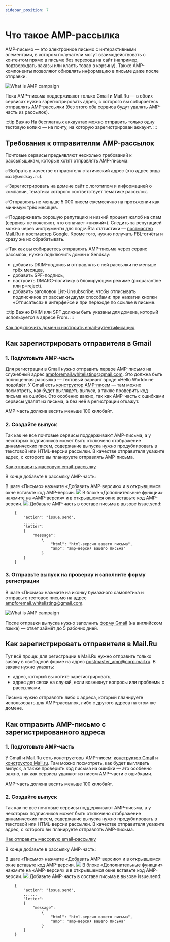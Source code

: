 ```yaml
---
sidebar_position: 7
---
```


# Что такое AMP-рассылка
AMP-письмо — это электронное письмо с интерактивными элементами, в котором получатели могут взаимодействовать с контентом прямо в письме без перехода на сайт (например, подтверждать заказы или класть товар в корзину). Также AMP-компоненты позволяют обновлять информацию в письме даже после отправки.

![What is AMP campaign](./assets/amp-campaign/what-is-amp-campaign.gif) <br/>

Пока AMP-письма поддерживают только Gmail и Mail.Ru — в обоих сервисах нужно зарегистрировать адрес, с которого вы собираетесь отправлять AMP-рассылки (без этого оба сервиса будут удалять AMP-часть из рассылок).

:::tip Важно
На бесплатных аккаунтах можно отправить только одну тестовую копию — на почту, на которую зарегистрирован аккаунт.
:::

## Требования к отправителям AMP-рассылок
Почтовые сервисы предъявляют несколько требований к рассыльщикам, которые хотят отправлять AMP-письма:

✅Выбрать в качестве отправителя статический адрес (это адрес вида `mail@sendsay.ru`).

✅Зарегистрировать на домене сайт с логотипом и информацией о компании, тематика которого соответствует тематике рассылок.

✅Отправлять не меньше 5 000 писем ежемесячно на протяжении как минимум трёх месяцев.

✅Поддерживать хорошую репутацию и низкий процент жалоб на спам (сервисы не поясняют, что означает «низкий»). Следить за репутацией можно через инструменты для подсчёта статистики — [постмастер Mail.Ru](https://postmaster.mail.ru/) и [постмастер Google](https://gmail.com/postmaster/). Кроме того, нужно получать FBL-отчёты и сразу же их обрабатывать.

✅Так как вы собираетесь отправлять AMP-письма через сервис рассылок, нужно подключить домен к Sendsay:
- добавить DKIM-подпись и отправлять с ней рассылки не меньше трёх месяцев,
- добавить SPF-подпись,
- настроить DMARC-политику в блокирующем режиме (p=quarantine или p=reject).
- добавить заголовок List-Unsubscribe, чтобы отписывать подписчиков от рассылки двумя способами: при нажатии кнопки «Отписаться» в интерфейсе и при переходе по ссылке в письме.

:::tip Важно
DKIM или SPF должны быть указаны для домена, который используется в адресе From.
:::

[Как подключить домен и настроить email-аутентификацию](/docs/email-campaigns/settings/how-to-connect-domain.md)

## Как зарегистрировать отправителя в Gmail
### 1. Подготовьте AMP-часть
Для регистрации в Gmail нужно отправить первое AMP-письмо на служебный адрес [ampforemail.whitelisting@gmail.com](mailto:ampforemail.whitelisting@gmail.com). Это должна быть полноценная рассылка — тестовый вариант вроде «Hello World» не подойдёт. У Gmail есть [конструктор AMP-писем](https://playground.amp.dev/) — там можно посмотреть, как будет выглядеть выпуск, а также проверить код письма на ошибки. Это особенно важно, так как AMP-часть с ошибками сервисы удалят из письма, а без неё в регистрации откажут.

AMP-часть должна весить меньше 100 килобайт.

### 2. Создайте выпуск
Так как не все почтовые сервисы поддерживают AMP-письма, а у некоторых подписчиков может быть отключено отображение динамических писем, содержание выпуска нужно продублировать в текстовой или HTML-версии рассылки. В качестве отправителя укажите адрес, с которого вы планируете отправлять AMP-письма.

[Как отправить массовую email-рассылку](./how-to-send-email-campaign.md)

В конце добавьте в рассылку AMP-часть:

<Tabs>
<TabItem value="key1" label="В новом интерфейсе" default>
    В шаге «Письмо» нажмите «Добавить AMP-версию» и в открывшемся окне вставьте код AMP-версии.
    <img src={addAMPInTheNew} />
</TabItem>
<TabItem value="key2" label="В предыдущем интерфейсе">
    В блоке «Дополнительные функции» нажмите на «AMP-версия» и в открывшемся окне вставьте код AMP-версии.
    <img src={addAMPInTheLegacy} />
</TabItem>
<TabItem value="key3" label="Через API">
Добавьте AMP-часть в составе письма в вызове issue.send:

```
    {
        "action": "issue.send",
        ......
        "letter":
        {
            "message":
                {
                    "html": "html-версия вашего письма",
                    "amp": "amp-версия вашего письма"
                }
        }
    }
```

</TabItem>
</Tabs>

### 3. Отправьте выпуск на проверку и заполните форму регистрации
В шаге «Письмо» нажмите на иконку бумажного самолётика и отправьте тестовое письмо на адрес [ampforemail.whitelisting@gmail.com](mailto:ampforemail.whitelisting@gmail.com).

![What is AMP campaign](./assets/amp-campaign/send-test-copy-with-amp.png) <br/>

После отправки выпуска нужно заполнить [форму Gmail](https://docs.google.com/forms/d/e/1FAIpQLSdso95e7UDLk_R-bnpzsAmuUMDQEMUgTErcfGGItBDkghHU2A/viewform) (на английском языке) — ответ займёт до 5 рабочих дней.

## Как зарегистрировать отправителя в Mail.Ru
Тут всё проще: для регистрации в Mail.Ru нужно отправить только заявку в свободной форме на адрес [postmaster_amp@corp.mail.ru](mailto:postmaster_amp@corp.mail.ru). В заявке нужно указать:
- адрес, который вы хотите зарегистрировать,
- адрес для связи на случай, если возникнут вопросы или проблемы с рассылками.

Письмо нужно отправлять либо с адреса, который планируете использовать для AMP-рассылок, либо с другого адреса на этом же домене.

## Как отправить AMP-письмо с зарегистрированного адреса
### 1. Подготовьте AMP-часть
У Gmail и Mail.Ru есть конструкторы AMP-писем: [конструктор Gmail](https://playground.amp.dev/) и [конструктор Mail.ru](https://postmaster.mail.ru/amp/playground.html?lang=ru#hello-world). Там можно посмотреть, как будет выглядеть выпуск, а также проверить код письма на ошибки — это особенно важно, так как сервисы удаляют из писем AMP-части с ошибками.

AMP-часть должна весить меньше 100 килобайт.

### 2. Создайте выпуск
Так как не все почтовые сервисы поддерживают AMP-письма, а у некоторых подписчиков может быть отключено отображение динамических писем, содержание выпуска нужно продублировать в текстовой или HTML-версии рассылки. В качестве отправителя укажите адрес, с которого вы планируете отправлять AMP-письма.

[Как отправить массовую email-рассылку](./how-to-send-email-campaign.md)

В конце добавьте в рассылку AMP-часть:

<Tabs>
<TabItem value="key1" label="В новом интерфейсе" default>
    В шаге «Письмо» нажмите «Добавить AMP-версию» и в открывшемся окне вставьте код AMP-версии.
    <img src={addAMPInTheNew} />
</TabItem>
<TabItem value="key2" label="В предыдущем интерфейсе">
    В блоке «Дополнительные функции» нажмите на «AMP-версия» и в открывшемся окне вставьте код AMP-версии.
    <img src={addAMPInTheLegacy} />
</TabItem>
<TabItem value="key3" label="Через API">
Добавьте AMP-часть в составе письма в вызове issue.send:

```
    {
        "action": "issue.send",
        ......
        "letter":
        {
            "message":
                {
                    "html": "html-версия вашего письма",
                    "amp": "amp-версия вашего письма"
                }
        }
    }
```

</TabItem>
</Tabs>